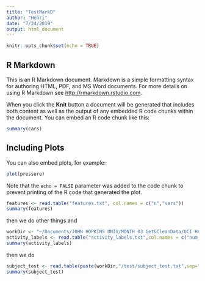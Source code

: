 ```yaml
---
title: "TestMarkD"
author: "Henri"
date: "7/24/2019"
output: html_document
---
```


```r
knitr::opts_chunk$set(echo = TRUE)
```

## R Markdown

This is an R Markdown document. Markdown is a simple formatting syntax for authoring HTML, PDF, and MS Word documents. For more details on using R Markdown see <http://rmarkdown.rstudio.com>.

When you click the **Knit** button a document will be generated that includes both content as well as the output of any embedded R code chunks within the document. You can embed an R code chunk like this:

```r
summary(cars)
```

## Including Plots

You can also embed plots, for example:

```r
plot(pressure)
```

Note that the `echo = FALSE` parameter was added to the code chunk to prevent printing of the R code that generated the plot.


```r
features <- read.table("features.txt", col.names = c("n","vars"))
summary(features)
```
then we do other things and

```r
workDir <- "~/Documents/JOHN HOPKINS UNIV/MONTH 03 Get&CleanData/UCI HAR Dataset"
activity_labels <- read.table("activity_labels.txt",col.names = c("num_activity","type_activity"))
summary(activity_labels)
```
then we do 
```r
subject_test <- read.table(paste(workDir,"/test/subject_test.txt",sep=""), col.names = "subj")
summary(subject_test)
```


